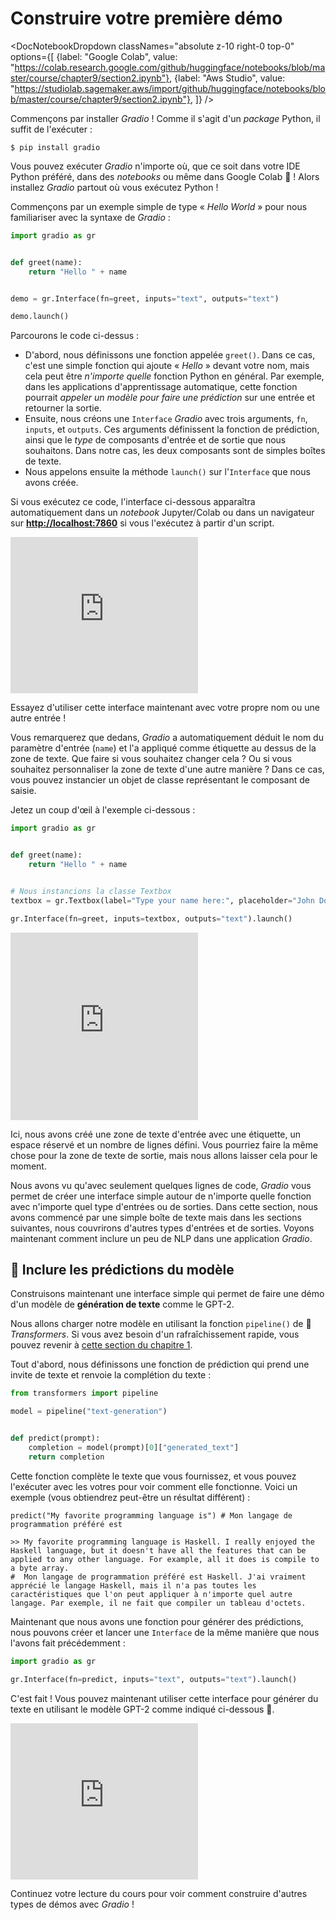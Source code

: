 # Construire votre première démo

<DocNotebookDropdown
  classNames="absolute z-10 right-0 top-0"
  options={[
    {label: "Google Colab", value: "https://colab.research.google.com/github/huggingface/notebooks/blob/master/course/chapter9/section2.ipynb"},
    {label: "Aws Studio", value: "https://studiolab.sagemaker.aws/import/github/huggingface/notebooks/blob/master/course/chapter9/section2.ipynb"},
]} />

Commençons par installer *Gradio* ! Comme il s'agit d'un *package* Python, il suffit de l'exécuter :

`$ pip install gradio `

Vous pouvez exécuter *Gradio* n'importe où, que ce soit dans votre IDE Python préféré, dans des *notebooks* ou même dans Google Colab 🤯 !
Alors installez *Gradio* partout où vous exécutez Python !

Commençons par un exemple simple de type « *Hello World* » pour nous familiariser avec la syntaxe de *Gradio*  :

```py
import gradio as gr


def greet(name):
    return "Hello " + name


demo = gr.Interface(fn=greet, inputs="text", outputs="text")

demo.launch()
```

Parcourons le code ci-dessus :

- D'abord, nous définissons une fonction appelée `greet()`. Dans ce cas, c'est une simple fonction qui ajoute « *Hello* » devant votre nom, mais cela peut être *n'importe quelle* fonction Python en général. Par exemple, dans les applications d'apprentissage automatique, cette fonction pourrait *appeler un modèle pour faire une prédiction* sur une entrée et retourner la sortie.
- Ensuite, nous créons une `Interface` *Gradio* avec trois arguments, `fn`, `inputs`, et `outputs`. Ces arguments définissent la fonction de prédiction, ainsi que le _type_ de composants d'entrée et de sortie que nous souhaitons. Dans notre cas, les deux composants sont de simples boîtes de texte. 
- Nous appelons ensuite la méthode `launch()` sur l'`Interface` que nous avons créée. 

Si vous exécutez ce code, l'interface ci-dessous apparaîtra automatiquement dans un *notebook* Jupyter/Colab ou dans un navigateur sur **[http://localhost:7860](http://localhost:7860/)** si vous l'exécutez à partir d'un script.

<iframe src="https://hf.space/gradioiframe/course-demos/hello-world/+" frameBorder="0" height="250" title="Gradio app" class="container p-0 flex-grow space-iframe" allow="accelerometer; ambient-light-sensor; autoplay; battery; camera; document-domain; encrypted-media; fullscreen; geolocation; gyroscope; layout-animations; legacy-image-formats; magnetometer; microphone; midi; oversized-images; payment; picture-in-picture; publickey-credentials-get; sync-xhr; usb; vr ; wake-lock; xr-spatial-tracking" sandbox="allow-forms allow-modals allow-popups allow-popups-to-escape-sandbox allow-same-origin allow-scripts allow-downloads"></iframe>

Essayez d'utiliser cette interface maintenant avec votre propre nom ou une autre entrée !

Vous remarquerez que dedans, *Gradio* a automatiquement déduit le nom du paramètre d'entrée (`name`) et l'a appliqué comme étiquette au dessus de la zone de texte. Que faire si vous souhaitez changer cela ?
Ou si vous souhaitez personnaliser la zone de texte d'une autre manière ? Dans ce cas, vous pouvez instancier un objet de classe représentant le composant de saisie. 

Jetez un coup d'œil à l'exemple ci-dessous :

```py
import gradio as gr


def greet(name):
    return "Hello " + name


# Nous instancions la classe Textbox
textbox = gr.Textbox(label="Type your name here:", placeholder="John Doe", lines=2)

gr.Interface(fn=greet, inputs=textbox, outputs="text").launch()
```

<iframe src="https://hf.space/gradioiframe/course-demos/hello-world-custom/+" frameBorder="0" height="300" title="Gradio app" class="container p-0 flex-grow space-iframe" allow="accelerometer; ambient-light-sensor; autoplay; battery; camera; document-domain; encrypted-media; fullscreen; geolocation; gyroscope; layout-animations; legacy-image-formats; magnetometer; microphone; midi; oversized-images; payment; picture-in-picture; publickey-credentials-get; sync-xhr; usb; vr ; wake-lock; xr-spatial-tracking" sandbox="allow-forms allow-modals allow-popups allow-popups-to-escape-sandbox allow-same-origin allow-scripts allow-downloads"></iframe>

Ici, nous avons créé une zone de texte d'entrée avec une étiquette, un espace réservé et un nombre de lignes défini.
Vous pourriez faire la même chose pour la zone de texte de sortie, mais nous allons laisser cela pour le moment.

Nous avons vu qu'avec seulement quelques lignes de code, *Gradio* vous permet de créer une interface simple autour de n'importe quelle fonction 
avec n'importe quel type d'entrées ou de sorties. Dans cette section, nous avons commencé par une simple boîte de texte mais dans les sections suivantes, nous couvrirons d'autres types d'entrées et de sorties. Voyons maintenant comment inclure un peu de NLP dans une application *Gradio*.


## 🤖 Inclure les prédictions du modèle

Construisons maintenant une interface simple qui permet de faire une démo d'un modèle de **génération de texte** comme le GPT-2.

Nous allons charger notre modèle en utilisant la fonction `pipeline()` de 🤗 *Transformers*. 
Si vous avez besoin d'un rafraîchissement rapide, vous pouvez revenir à [cette section du chapitre 1](/course/fr/chapter1/3#text-generation).   

Tout d'abord, nous définissons une fonction de prédiction qui prend une invite de texte et renvoie la complétion du texte :

```py
from transformers import pipeline

model = pipeline("text-generation")


def predict(prompt):
    completion = model(prompt)[0]["generated_text"]
    return completion
```

Cette fonction complète le texte que vous fournissez, et vous pouvez l'exécuter avec les votres pour voir comment elle fonctionne. Voici un exemple (vous obtiendrez peut-être un résultat différent) :


```
predict("My favorite programming language is") # Mon langage de programmation préféré est
```

```
>> My favorite programming language is Haskell. I really enjoyed the Haskell language, but it doesn't have all the features that can be applied to any other language. For example, all it does is compile to a byte array.
#  Mon langage de programmation préféré est Haskell. J'ai vraiment apprécié le langage Haskell, mais il n'a pas toutes les caractéristiques que l'on peut appliquer à n'importe quel autre langage. Par exemple, il ne fait que compiler un tableau d'octets.
```

Maintenant que nous avons une fonction pour générer des prédictions, nous pouvons créer et lancer une `Interface` de la même manière que nous l'avons fait précédemment :

```py
import gradio as gr

gr.Interface(fn=predict, inputs="text", outputs="text").launch()
```


C'est fait ! Vous pouvez maintenant utiliser cette interface pour générer du texte en utilisant le modèle GPT-2 comme indiqué ci-dessous 🤯.

<iframe src="https://hf.space/gradioiframe/course-demos/gpt-2/+" frameBorder="0" height="250" title="Gradio app" class="container p-0 flex-grow space-iframe" allow="accelerometer; ambient-light-sensor; autoplay; battery; camera; document-domain; encrypted-media; fullscreen; geolocation; gyroscope; layout-animations; legacy-image-formats; magnetometer; microphone; midi; oversized-images; payment; picture-in-picture; publickey-credentials-get; sync-xhr; usb; vr ; wake-lock; xr-spatial-tracking" sandbox="allow-forms allow-modals allow-popups allow-popups-to-escape-sandbox allow-same-origin allow-scripts allow-downloads"></iframe>

Continuez votre lecture du cours pour voir comment construire d'autres types de démos avec *Gradio* !